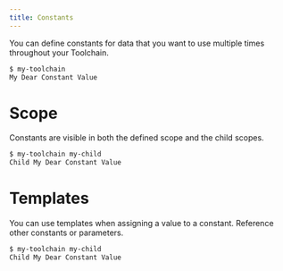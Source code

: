 ```yaml
---
title: Constants
---
```



You can define constants for data that you want to use multiple times throughout your Toolchain.

<Constants/>

```sh title="Console"
$ my-toolchain
My Dear Constant Value
```

# Scope

Constants are visible in both the defined scope and the child scopes.

<Scope/>

```sh title="Console"
$ my-toolchain my-child
Child My Dear Constant Value
```

# Templates

You can use templates when assigning a value to a constant. Reference other
constants or parameters.

<Templates/>

```sh title="Console"
$ my-toolchain my-child
Child My Dear Constant Value
```